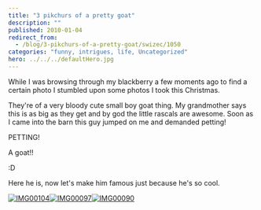 ```yaml
---
title: "3 pikchurs of a pretty goat"
description: ""
published: 2010-01-04
redirect_from:
  - /blog/3-pikchurs-of-a-pretty-goat/swizec/1050
categories: "funny, intrigues, life, Uncategorized"
hero: ../../../defaultHero.jpg
---
```


While I was browsing through my blackberry a few moments ago to find a certain photo I stumbled upon some photos I took this Christmas.

They're of a very bloody cute small boy goat thing. My grandmother says this is as big as they get and by god the little rascals are awesome. Soon as I came into the barn this guy jumped on me and demanded petting!

PETTING!

A goat!!

:D

Here he is, now let's make him famous just because he's so cool.

[![IMG00104](http://swizec.com/blog/wp-content/uploads/2010/01/IMG00104.jpg "IMG00104")](http://swizec.com/blog/wp-content/uploads/2010/01/IMG00104.jpg)[![IMG00097](http://swizec.com/blog/wp-content/uploads/2010/01/IMG00097.jpg "IMG00097")](http://swizec.com/blog/wp-content/uploads/2010/01/IMG00097.jpg)[![IMG00090](http://swizec.com/blog/wp-content/uploads/2010/01/IMG00090.jpg "IMG00090")](http://swizec.com/blog/wp-content/uploads/2010/01/IMG00090.jpg)
